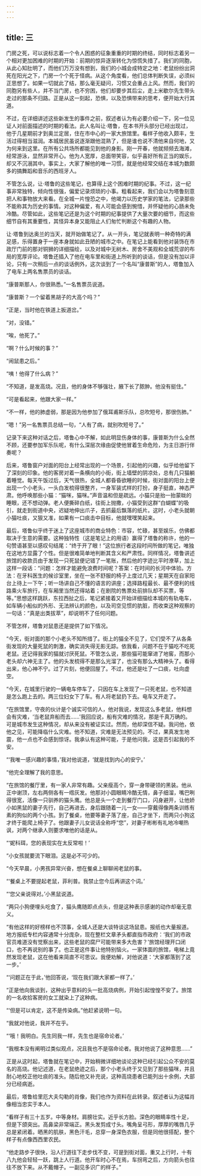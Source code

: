 ```yaml
---
---
---
```

title: 三
---



门房之死，可以说标志着一个令人困惑的征象重重的时期的终结，同时标志着另一个相对更加困难的时期的开始：前期的惊异逐渐转化为惊慌失措了。我们的同胞，从此心知肚明了，而他们万万没有想到，我们的小城会成特定之地：老鼠纷纷出洞死在阳光之下，门房一个个死于怪病。从这个角度看，他们总体判断失误，必须纠正思想了。如果一切就此了结，那么毫无疑问，习惯又会重占上风。然而，我们的同胞另有些人，并不当门房，也不穷困，他们却要步其后尘，走上米歇尔先生带头走过的那条不归路。正是从这一刻起，恐惧，以及恐惧带来的思考，便开始大行其道。

不过，在详细讲述这些新发生的事件之前，叙述者认为有必要介绍一下，另一位见证人对前面描述的时期的看法。此人名叫让·塔鲁，在本书开头部分已经出现过，他于几星期前才到奥兰定居，住在市中心的一家大旅馆里。看样子他收入颇丰，生活过得相当滋润。本城居民虽说逐渐跟他混熟了，但是谁也说不清他来自何地，又为何来到这里。在所有公共场所都能见到他的身影。刚一开春，他就频频去海滩，经常游泳，显然非常开心。他为人宽厚，总面带笑容，似乎喜好所有正当的娱乐，却又不沉溺其中。事实上，大家了解他的唯一习惯，就是他经常交结在本城为数颇多的搞舞蹈和音乐的西班牙人。

不管怎么说，让·塔鲁的这些笔记，也算得上这个困难时期的纪事。不过，这一纪事非常独特，倾向性很强，偏爱记录烦琐的小事。粗看起来，我们会以为塔鲁刻意把人和事物放大来看。在全城一片惶恐之中，他竭力以历史学家的笔法，记录那些不能称其为历史的事情。对这种偏爱，有人可能会感到惋惜，并怀疑他的心肠未免冷酷。尽管如此，这些笔记还是为这个时期的纪事提供了大量次要的细节，而这些细节自有其重要性，其怪异本身又能阻止人们匆忙判断这个有趣的人物。

让·塔鲁到达奥兰的当天，就开始做笔记了。从一开头，笔记就表明一种奇特的满足感，乐得置身于一座本身就如此丑陋的城市之中。在笔记上能看到他对装饰在市政厅门前的那对铜狮的详细描绘，以及对城中无树木、房舍不美观和全城荒谬的布局的宽厚评论。塔鲁还插入了他在电车里和街道上所听到的谈话，但是没有加以评论，只有一次稍后一点的谈话例外，这次谈到了一个名叫“康普斯”的人，塔鲁加入了电车上两名售票员的谈话。

“康普斯那人，你很熟悉。”一名售票员说道。

“康普斯？一个留着黑胡子的大高个吗？”

“正是，当时他在铁道上扳道岔。”

“对，没错。”

“唉，他死了。”

“啊？什么时候的事？”

“闹鼠患之后。”

“咦！他得了什么病？”

“不知道，是发高烧。况且，他的身体不够强壮，腋下长了脓肿。他没有挺住。”

“可是看起来，他跟大家一样。”

“不一样，他的肺虚弱，那是因为他参加了俄耳甫斯乐队，总吹短号，那很伤肺。”

“嗯！”另一名售票员总结一句，“人有了病，就别吹短号了。”

记录下来这种对话之后，塔鲁心中不解，如此明显伤身体的事，康普斯为什么全然不顾，还要参加军乐队呢，有什么深层次缘由促使他冒着生命危险，为主日游行伴奏呢？

后来，塔鲁窗户对面的阳台上经常出现的一个场景，引起他的兴趣，似乎给他留下了深刻的印象。他的客房对着一条横向的小街，街上墙壁的阴凉处，总有几只猫躺着睡觉。每天午饭过后，天气很热，全城人都昏昏欲睡的时候，街对面的阳台上便出现一个小老头，一头白发梳得很整齐，一身军装式样的打扮，身子挺直，神态严肃。他呼唤那些小猫：“猫咪，猫咪。”声音温和但是疏远。小猫只是抬一抬蒙眬的睡眼，还不想动弹。老人便撕碎白纸，往街上抛撒，小猫受到这群“白蝴蝶”的吸引，就走到街道中央，迟疑地伸出爪子，去抓最后飘落的纸片。这时，小老头就朝小猫吐痰，又狠又准，如果有一口痰击中目标，他就嘿嘿笑起来。

最后，塔鲁似乎终于迷上了这座城市的商业特色：市容，忙碌，甚至娱乐，仿佛都取决于生意的需要。这种独特性（这是笔记上的用语）赢得了塔鲁的称许，他的一句赞语甚至以感叹句结尾：“终于开了眼！”这位旅行者这段时间所做的笔记，唯独在这地方显露了个性。但是很难简单地判断其含义和严肃性。同样情况，塔鲁讲述旅馆的收款员由于发现一只死鼠便记错了一笔账，然后他的字迹比平时潦草，加上这样一段话：“问题：怎样才能避免浪费时间呢？答案：在时间的长河中体验。方法：在牙科医生的候诊室里，坐在一张不舒服的椅子上度过几天；星期天在自家阳台上待上一下午；听一场讲自己不懂的语言的讲座；选择路程最长、最不便利的线路乘火车旅行，在车厢里当然还得站着；在剧院的售票处前排队却不买票，等等。”思想这样跳跃，东拉西扯之后，笔记紧接着又开始详细描绘本城的有轨电车，如车辆小船似的外形、无法辨认的颜色，以及司空见惯的肮脏，而收束这种观察的一句话：“真是出类拔萃”，却说明不了任何问题。

不管怎样，塔鲁对鼠患还是提供了如下情况。

“今天，街对面的那个小老头不知所措了。街上的猫全不见了，它们受不了从各条街发现的大量死鼠的刺激，确实消失得无影无踪。依我看，问题不在于猫吃不吃死老鼠。还记得我家的猫就讨厌死鼠。不管怎么说，那些猫可能窜进了地窖，而那小老头却六神无主了。他的头发梳得不是那么光溜了，也没有那么大精神头了。看得出来，他心神不宁。过了片刻，他便回屋了。不过，他还是吐了一口痰，吐向虚空。

“今天，在城里行驶的一辆电车停车了，只因在车上发现了一只死老鼠，也不知道是怎么跑上去的。两三位妇女下了车。有人将老鼠扔下去。电车又开走了。

“在旅馆里，守夜的伙计是个诚实可信的人，他对我说，发现这么多老鼠，他料想会有灾难，‘当老鼠弃船而去……’我回应说，船有灾难的情况，那是千真万确的。可是城市发生这种情况，却从来没有被证实过。然而，他却深信不疑。我问他，依他之见，可能降临什么灾难。他不知道，灾难是无法预见的。不过，果真发生地震，他一点也不会感到惊讶。我承认有这种可能，于是他问我，这是否引起我的不安。

“‘我唯一感兴趣的事情，’我对他说道，‘就是找到内心的安宁。’

“他完全理解了我的意思。

“在旅馆的餐厅里，有一家人非常有趣。父亲瘦高个，穿一身带硬领的黑装。他从正中谢顶，左右两侧各有一绺灰发。他那对小圆眼睛冷酷无情，鼻子细溜，嘴巴咧得很宽，活像一只驯养的猫头鹰。他总是头一个走到餐厅门口，闪身避开，让他娇小如黑鼠的妻子先行，自己再进去，身后跟随着一儿一女——穿戴得像两条训练有素的狗似的两个小孩。到了餐桌，他要等妻子落了座，自己才坐下，而两只小狗这才终于能爬上椅子了。他跟妻子儿女说话全称呼“您”，对妻子彬彬有礼地冷嘲热讽，对两个继承人则要求唯他的话是从。

“‘妮科珥，您的表现实在太反常啦！’

“小女孩就要流下眼泪。这是必不可少的。

“今天早晨，小男孩异常兴奋，想在餐桌上聊聊闹老鼠的事。

“‘餐桌上不要提起老鼠，菲利普。我禁止您今后再讲这个词。’

“‘您父亲说得对。’小黑鼠说道。

“两只小狗便埋头吃食了，猫头鹰随即点点头，但是这种表示感谢的动作却毫无意义。

“有他这样的好榜样也不顶事，全城人还是大谈特谈这场鼠患。报纸也大量报道。地方报纸专栏内容通常十分庞杂，现在整栏文章矛头都直指市政府：‘我们的市政官员难道没有觉察出来，这些老鼠的腐尸可能带来多大危害？’旅馆经理开口闭口，也不再说别的事了。也正是这件事让他特别恼火。一家体面的旅馆，电梯上竟然发现老鼠，这在他看来简直不可思议。我便劝解，对他说道：‘大家都落到了这一步。’

“‘问题正在于此，’他回答说，‘现在我们跟大家都一样了。’

“正是他向我谈到，这种出乎意料的头一批高烧病例，开始引起惶惶不安了。旅馆的一名收拾客房的女工就染上了这种病。

“‘但是可以肯定，这不是传染病。”他赶紧说明一句。

“我就对他说，我并不在乎。

“‘哦！我明白。先生同我一样，先生也是宿命论者。’

“我根本没有阐明过类似观点，况且我也不是宿命论者。我对他说了这种意思……”

正是从这时起，塔鲁就在笔记中，开始稍微详细地谈论这种已经引起公众不安的莫名的高烧。他记述道，在老鼠绝迹之后，那个小老头终于又见到了那些猫咪，并且耐心地校正他吐痰的准头。随后他又补充说，这种高烧患者已能列出十余例，大部分已经病逝。

最后，塔鲁给里厄大夫勾勒的肖像，我们也作为资料在此转录。叙述者认为这幅肖像相当忠实于本人。

“看样子有三十五岁。中等身材。肩膀壮实。近乎长方脸。深色的眼睛率性十足，但是下颌突出。高鼻梁非常端正。黑头发剪成寸头。嘴角呈弓形，厚厚的嘴唇几乎总是紧闭着。晒黑的肌肤，黑色汗毛，总穿一身深色衣服，但是同他很搭配，整个样子有点像西西里农民。

“他走路步子很快，沿人行道往下走步伐不变，可是到街对面，重又上行时，十有八九他会轻轻一跃，跳上人行道。他开车时心不在焉，车拐弯之后，方向箭头也往往不放下来。从不戴帽子。一副见多识广的样子。”